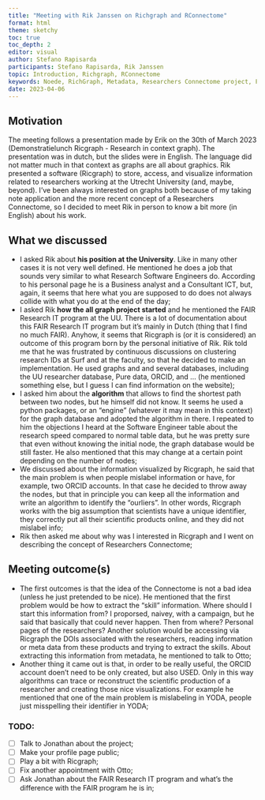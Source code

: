```yaml
---
title: "Meeting with Rik Janssen on Richgraph and RConnectome"
format: html
theme: sketchy
toc: true
toc_depth: 2
editor: visual
author: Stefano Rapisarda
participants: Stefano Rapisarda, Rik Janssen
topic: Introduction, Richgraph, RConnectome
keywords: Noede, RichGraph, Metadata, Researchers Connectome project, FAIR research software
date: 2023-04-06
---
```


## Motivation

The meeting follows a presentation made by Erik on the 30th of March 2023 (Demonstratielunch Ricgraph - Research in context graph). The presentation was in dutch, but the slides were in English. The language did not matter much in that context as graphs are all about graphics. Rik presented a software (Ricgraph) to store, access, and visualize information related to researchers working at the Utrecht University (and, maybe, beyond). I've been always interested on graphs both because of my taking note application and the more recent concept of a Researchers Connectome, so I decided to meet Rik in person to know a bit more (in English) about his work.

## What we discussed

- I asked Rik about **his position at the University**. Like in many other cases it is not very well defined. He mentioned he does a job that
sounds very similar to what Research Software Engineers do. According to his personal page he is a Business analyst and a Consultant
ICT, but, again, it seems that here what you are supposed to do does not always collide with what you do at the end of the day;
- I asked Rik **how the all graph project started** and he mentioned the FAIR Research IT program at the UU. There is a lot of documentation about this FAIR Research IT program but it's mainly in Dutch (thing that I find no much FAIR). Anyhow, it seems that
Ricgraph is (or it is considered) an outcome of this program born by the personal initiative of Rik. Rik told me that he was frustrated by continuous discussions on clustering research IDs at Surf and at the faculty, so that he decided to make an implementation. He used graphs and and several databases, including the UU researcher database, Pure data, ORCID, and ... (he mentioned something else, but I guess I can find information on the website);
- I asked him about the **algorithm** that allows to find the shortest path between two nodes, but he himself did not know. It seems he used a python packages, or an "engine" (whatever it may mean in this context) for the graph database and adopted the algorithm in there. I repeated to him the objections I heard at the Software Engineer table about the research speed compared to normal table data, but he was pretty sure that even without knowing the initial node, the graph database would be still faster. He also mentioned that this may change at a certain point depending on the number of nodes;
- We discussed about the information visualized by Ricgraph, he said that the main problem is when people mislabel information or have, for example, two ORCID accounts. In that case he decided to throw away the nodes, but that in principle you can keep all the information and write an algorithm to identify the "ourliers". In other words, Ricgraph works with the big assumption that scientists have a unique identifier, they correctly put all their scientific products online, and they did not mislabel info;
- Rik then asked me about why was I interested in Ricgraph and I went on describing the concept of Researchers Connectome;

## Meeting outcome(s)

- The first outcomes is that the idea of the Connectome is not a bad idea (unless he just pretended to be nice). He mentioned that the first problem would be how to extract the "skill" information. Where should I start this information from? I proporsed, naivey, with a campaign, but he said that basically that could never happen. Then from where? Personal pages of the researchers? Another solution would be accessing via Ricgraph the DOIs associated with the researchers, reading information or meta data from these products and trying to extract the skills. About extracting this information from metadata, he mentioned to talk to Otto;
- Another thing it came out is that, in order to be really useful, the ORCID account doen't need to be only created, but also USED. Only in this way algorithms can trace or reconstruct the scientific production of a researcher and creating those nice visualizations. For example he mentioned that one of the main problem is mislabeling in YODA, people just misspelling their identifier in YODA;

### TODO:
- [ ] Talk to Jonathan about the project;
- [ ] Make your profile page public;
- [ ] Play a bit with Ricgraph;
- [ ] Fix another appointment with Otto;
- [ ] Ask Jonathan about the FAIR Research IT program and what's the difference with the FAIR program he is in; 